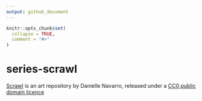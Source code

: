```yaml
---
output: github_document
---
```


<!-- README.md is generated from README.Rmd. Please edit that file -->

```r
knitr::opts_chunk$set(
  collapse = TRUE,
  comment = "#>"
)
```

# series-scrawl

<!-- badges: start -->
<!-- badges: end -->

[Scrawl](https://art.djnavarro.net/gallery/scrawl/) is an art repository by Danielle Navarro, released under a [CC0 public domain licence](./LICENSE.md) 
